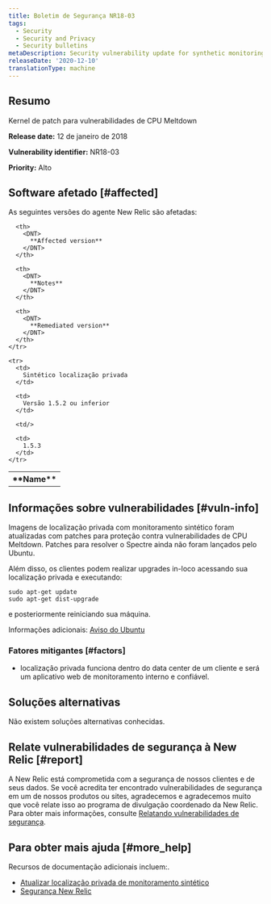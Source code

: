 ```yaml
---
title: Boletim de Segurança NR18-03
tags:
  - Security
  - Security and Privacy
  - Security bulletins
metaDescription: Security vulnerability update for synthetic monitoring and private minion.
releaseDate: '2020-12-10'
translationType: machine
---
```


## Resumo

Kernel de patch para vulnerabilidades de CPU Meltdown

<DNT>**Release date:**</DNT> 12 de janeiro de 2018

<DNT>**Vulnerability identifier:**</DNT> NR18-03

<DNT>**Priority:**</DNT> Alto

## Software afetado [#affected]

As seguintes versões do agente New Relic são afetadas:

<table>
  <tbody>
    <tr>
      <th>
        <DNT>
          **Name**
        </DNT>
      </th>

      <th>
        <DNT>
          **Affected version**
        </DNT>
      </th>

      <th>
        <DNT>
          **Notes**
        </DNT>
      </th>

      <th>
        <DNT>
          **Remediated version**
        </DNT>
      </th>
    </tr>

    <tr>
      <td>
        Sintético localização privada
      </td>

      <td>
        Versão 1.5.2 ou inferior
      </td>

      <td/>

      <td>
        1.5.3
      </td>
    </tr>
  </tbody>
</table>

## Informações sobre vulnerabilidades [#vuln-info]

Imagens de localização privada com monitoramento sintético foram atualizadas com patches para proteção contra vulnerabilidades de CPU Meltdown. Patches para resolver o Spectre ainda não foram lançados pelo Ubuntu.

Além disso, os clientes podem realizar upgrades in-loco acessando sua localização privada e executando:

```
sudo apt-get update
sudo apt-get dist-upgrade
```

e posteriormente reiniciando sua máquina.

Informações adicionais: [Aviso do Ubuntu](https://wiki.ubuntu.com/SecurityTeam/KnowledgeBase/SpectreAndMeltdown)

### Fatores mitigantes [#factors]

* localização privada funciona dentro do data center de um cliente e será um aplicativo web de monitoramento interno e confiável.

## Soluções alternativas

Não existem soluções alternativas conhecidas.

## Relate vulnerabilidades de segurança à New Relic [#report]

A New Relic está comprometida com a segurança de nossos clientes e de seus dados. Se você acredita ter encontrado vulnerabilidades de segurança em um de nossos produtos ou sites, agradecemos e agradecemos muito que você relate isso ao programa de divulgação coordenado da New Relic. Para obter mais informações, consulte [Relatando vulnerabilidades de segurança](/docs/security/new-relic-security/data-privacy/reporting-security-vulnerabilities).

## Para obter mais ajuda [#more_help]

Recursos de documentação adicionais incluem:.

* [Atualizar localização privada de monitoramento sintético](/docs/synthetics/new-relic-synthetics/private-locations/private-locations-overview-monitor-internal-sites-add-new-locations)
* [Segurança New Relic](https://newrelic.com/security)

